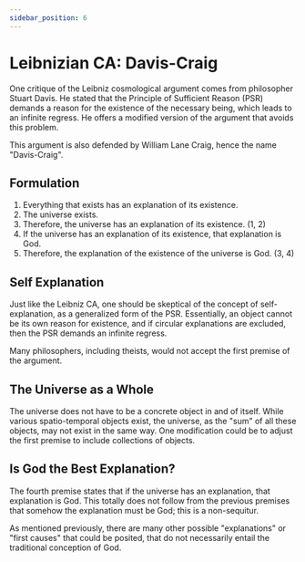 ```yaml
---
sidebar_position: 6
---
```


# Leibnizian CA: Davis-Craig

One critique of the Leibniz cosmological argument comes from philosopher Stuart Davis.
He stated that the Principle of Sufficient Reason (PSR) demands a reason for the existence of the necessary being, which leads to an infinite regress.
He offers a modified version of the argument that avoids this problem.

This argument is also defended by William Lane Craig, hence the name "Davis-Craig".

## Formulation

1. Everything that exists has an explanation of its existence.
2. The universe exists.
3. Therefore, the universe has an explanation of its existence. (1, 2)
4. If the universe has an explanation of its existence, that explanation is God.
5. Therefore, the explanation of the existence of the universe is God. (3, 4)

## Self Explanation

Just like the Leibniz CA, one should be skeptical of the concept of self-explanation, as a generalized form of the PSR.
Essentially, an object cannot be its own reason for existence, and if circular explanations are excluded, then the PSR demands an infinite regress.

Many philosophers, including theists, would not accept the first premise of the argument.

## The Universe as a Whole

The universe does not have to be a concrete object in and of itself.
While various spatio-temporal objects exist, the universe, as the "sum" of all these objects, may not exist in the same way.
One modification could be to adjust the first premise to include collections of objects.

## Is God the Best Explanation?

The fourth premise states that if the universe has an explanation, that explanation is God.
This totally does not follow from the previous premises that somehow the explanation must be God; this is a non-sequitur.

As mentioned previously, there are many other possible "explanations" or "first causes" that could be posited, that do not necessarily entail the traditional conception of God.

